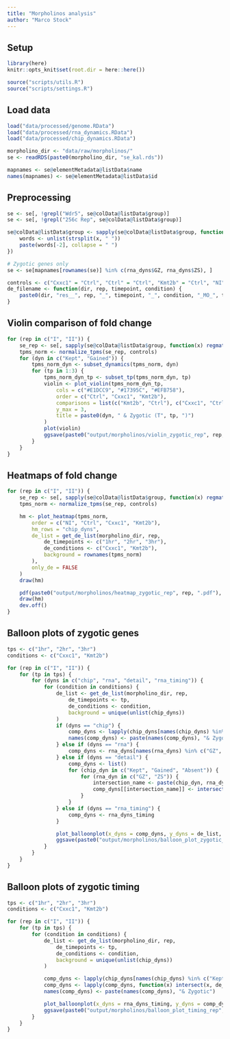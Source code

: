 ```yaml
---
title: "Morpholinos analysis"
author: "Marco Stock"
---
```


## Setup
```r
library(here)
knitr::opts_knit$set(root.dir = here::here())
```
```r
source("scripts/utils.R")
source("scripts/settings.R")
```

## Load data
```r
load("data/processed/genome.RData")
load("data/processed/rna_dynamics.RData")
load("data/processed/chip_dynamics.RData")

morpholino_dir <- "data/raw/morpholinos/"
se <- readRDS(paste0(morpholino_dir, "se_kal.rds"))

mapnames <- se@elementMetadata@listData$name
names(mapnames) <- se@elementMetadata@listData$id
```

## Preprocessing
```r
se <- se[, !grepl("Wdr5", se@colData@listData$group)]
se <- se[, !grepl("256c Rep", se@colData@listData$group)]

se@colData@listData$group <- sapply(se@colData@listData$group, function(x) {
    words <- unlist(strsplit(x, " "))
    paste(words[-2], collapse = " ")
})

# Zygotic genes only
se <- se[mapnames[rownames(se)] %in% c(rna_dyns$GZ, rna_dyns$ZS), ]

controls <- c("Cxxc1" = "Ctrl", "Ctrl" = "Ctrl", "Kmt2b" = "Ctrl", "NI" = "Ctrl")
de_filename <- function(dir, rep, timepoint, condition) {
    paste0(dir, "res__", rep, "_", timepoint, "_", condition, "_MO_", timepoint, "_vs_Ctrl_MO_", timepoint, ".rds")
}
```

## Violin comparison of fold change
```r
for (rep in c("I", "II")) {
    se_rep <- se[, sapply(se@colData@listData$group, function(x) regmatches(x, regexpr("\\b(I{1,3})\\b", x))) == rep]
    tpms_norm <- normalize_tpms(se_rep, controls)
    for (dyn in c("Kept", "Gained")) {
        tpms_norm_dyn <- subset_dynamics(tpms_norm, dyn)
        for (tp in 1:3) {
            tpms_norm_dyn_tp <- subset_tp(tpms_norm_dyn, tp)
            violin <- plot_violin(tpms_norm_dyn_tp,
                cols = c("#E1DCC9", "#17395C", "#EFB758"),
                order = c("Ctrl", "Cxxc1", "Kmt2b"),
                comparisons = list(c("Kmt2b", "Ctrl"), c("Cxxc1", "Ctrl")),
                y_max = 3,
                title = paste0(dyn, " & Zygotic (T", tp, ")")
            )
            plot(violin)
            ggsave(paste0("output/morpholinos/violin_zygotic_rep", rep, "_", dyn, "_t", tp, ".pdf"), width = 5, height = 4)
        }
    }
}
```

## Heatmaps of fold change
```r
for (rep in c("I", "II")) {
    se_rep <- se[, sapply(se@colData@listData$group, function(x) regmatches(x, regexpr("\\b(I{1,3})\\b", x))) == rep]
    tpms_norm <- normalize_tpms(se_rep, controls)

    hm <- plot_heatmap(tpms_norm,
        order = c("NI", "Ctrl", "Cxxc1", "Kmt2b"),
        hm_rows = "chip_dyns",
        de_list = get_de_list(morpholino_dir, rep,
            de_timepoints <- c("1hr", "2hr", "3hr"),
            de_conditions <- c("Cxxc1", "Kmt2b"),
            background = rownames(tpms_norm)
        ),
        only_de = FALSE
    )
    draw(hm)

    pdf(paste0("output/morpholinos/heatmap_zygotic_rep", rep, ".pdf"), width = 10, height = 5)
    draw(hm)
    dev.off()
}
```

## Balloon plots of zygotic genes
```r
tps <- c("1hr", "2hr", "3hr")
conditions <- c("Cxxc1", "Kmt2b")

for (rep in c("I", "II")) {
    for (tp in tps) {
        for (dyns in c("chip", "rna", "detail", "rna_timing")) {
            for (condition in conditions) {
                de_list <- get_de_list(morpholino_dir, rep,
                    de_timepoints <- tp,
                    de_conditions <- condition,
                    background = unique(unlist(chip_dyns))
                )
                if (dyns == "chip") {
                    comp_dyns <- lapply(chip_dyns[names(chip_dyns) %in% c("Kept", "Gained", "Absent")], function(x) intersect(x, c(rna_dyns$GZ, rna_dyns$ZS)))
                    names(comp_dyns) <- paste(names(comp_dyns), "& Zygotic")
                } else if (dyns == "rna") {
                    comp_dyns <- rna_dyns[names(rna_dyns) %in% c("GZ", "ZS")]
                } else if (dyns == "detail") {
                    comp_dyns <- list()
                    for (chip_dyn in c("Kept", "Gained", "Absent")) {
                        for (rna_dyn in c("GZ", "ZS")) {
                            intersection_name <- paste(chip_dyn, rna_dyn, sep = " & ")
                            comp_dyns[[intersection_name]] <- intersect(chip_dyns[[chip_dyn]], rna_dyns[[rna_dyn]])
                        }
                    }
                } else if (dyns == "rna_timing") {
                    comp_dyns <- rna_dyns_timing
                }

                plot_balloonplot(x_dyns = comp_dyns, y_dyns = de_list, limit = 200, x_caption = paste(dyns, "dynamics"), y_caption = "RNA expression")
                ggsave(paste0("output/morpholinos/balloon_plot_zygotic_rep", rep, "_", dyns, "_", tp, "_", condition, ".pdf"), width = 4, height = 4)
            }
        }
    }
}
```

## Balloon plots of zygotic timing
```r
tps <- c("1hr", "2hr", "3hr")
conditions <- c("Cxxc1", "Kmt2b")

for (rep in c("I", "II")) {
    for (tp in tps) {
        for (condition in conditions) {
            de_list <- get_de_list(morpholino_dir, rep,
                de_timepoints <- tp,
                de_conditions <- condition,
                background = unique(unlist(chip_dyns))
            )

            comp_dyns <- lapply(chip_dyns[names(chip_dyns) %in% c("Kept", "Gained", "Absent")], function(x) intersect(x, c(rna_dyns$GZ, rna_dyns$ZS)))
            comp_dyns <- lapply(comp_dyns, function(x) intersect(x, de_list$down))
            names(comp_dyns) <- paste(names(comp_dyns), "& Zygotic")

            plot_balloonplot(x_dyns = rna_dyns_timing, y_dyns = comp_dyns, limit = 200, x_caption = "RNA timing", y_caption = "Dynamics")
            ggsave(paste0("output/morpholinos/balloon_plot_timing_rep", rep, "_", tp, "_", condition, ".pdf"), width = 4, height = 4)
        }
    }
}
```